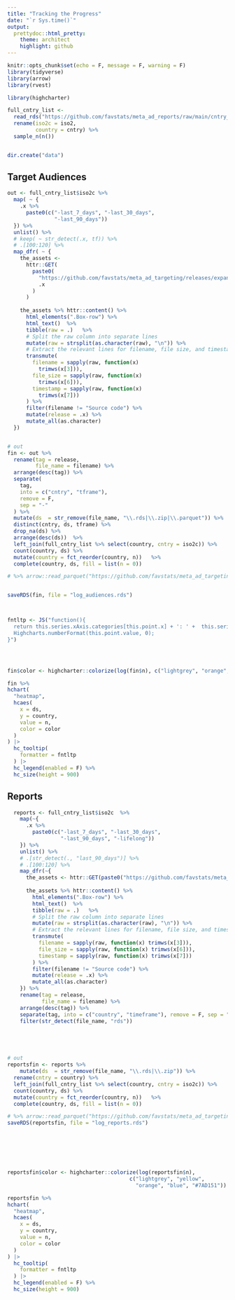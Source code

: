 ```yaml
---
title: "Tracking the Progress"
date: "`r Sys.time()`"
output:
  prettydoc::html_pretty:
    theme: architect
    highlight: github
---
```


```r
knitr::opts_chunk$set(echo = F, message = F, warning = F)
library(tidyverse)
library(arrow)
library(rvest)

library(highcharter)

full_cntry_list <-
  read_rds("https://github.com/favstats/meta_ad_reports/raw/main/cntry_list.rds") %>%
  rename(iso2c = iso2,
         country = cntry) %>%
  sample_n(n()) 


dir.create("data")

```


## Target Audiences

```r


out <- full_cntry_list$iso2c %>%
  map( ~ {
    .x %>%
      paste0(c("-last_7_days", "-last_30_days",
               "-last_90_days"))
  }) %>%
  unlist() %>%
  # keep( ~ str_detect(.x, tf)) %>%
  # .[100:120] %>%
  map_dfr( ~ {
    the_assets <-
      httr::GET(
        paste0(
          "https://github.com/favstats/meta_ad_targeting/releases/expanded_assets/",
          .x
        )
      )
    
    the_assets %>% httr::content() %>%
      html_elements(".Box-row") %>%
      html_text()  %>%
      tibble(raw = .)   %>%
      # Split the raw column into separate lines
      mutate(raw = strsplit(as.character(raw), "\n")) %>%
      # Extract the relevant lines for filename, file size, and timestamp
      transmute(
        filename = sapply(raw, function(x)
          trimws(x[3])),
        file_size = sapply(raw, function(x)
          trimws(x[6])),
        timestamp = sapply(raw, function(x)
          trimws(x[7]))
      ) %>%
      filter(filename != "Source code") %>%
      mutate(release = .x) %>%
      mutate_all(as.character)
  })


# out
fin <- out %>%
  rename(tag = release,
         file_name = filename) %>%
  arrange(desc(tag)) %>%
  separate(
    tag,
    into = c("cntry", "tframe"),
    remove = F,
    sep = "-"
  ) %>%
  mutate(ds  = str_remove(file_name, "\\.rds|\\.zip|\\.parquet")) %>%
  distinct(cntry, ds, tframe) %>%
  drop_na(ds) %>%
  arrange(desc(ds))  %>% 
  left_join(full_cntry_list %>% select(country, cntry = iso2c)) %>%  
  count(country, ds) %>% 
  mutate(country = fct_reorder(country, n))   %>% 
  complete(country, ds, fill = list(n = 0))

# %>% arrow::read_parquet("https://github.com/favstats/meta_ad_targeting/releases/download/ZM-last_90_days/2024-03-06.parquet")


saveRDS(fin, file = "log_audiences.rds")



fntltp <- JS("function(){
  return this.series.xAxis.categories[this.point.x] + ': ' +  this.series.yAxis.categories[this.point.y] + ': ' +
  Highcharts.numberFormat(this.point.value, 0);
}")




fin$color <- highcharter::colorize(log(fin$n), c("lightgrey", "orange", "blue", "#7AD151"))

fin %>% 
hchart(
  "heatmap", 
  hcaes(
    x = ds,
    y = country, 
    value = n, 
    color = color
  )
) |>
  hc_tooltip(
    formatter = fntltp
  ) |>
  hc_legend(enabled = F) %>% 
  hc_size(height = 900)

```


## Reports


```r
  reports <- full_cntry_list$iso2c  %>% 
    map(~{
      .x %>% 
        paste0(c("-last_7_days", "-last_30_days", 
                 "-last_90_days", "-lifelong"))
    }) %>% 
    unlist() %>% 
    # .[str_detect(., "last_90_days")] %>% 
    # .[100:120] %>% 
    map_dfr(~{
      the_assets <- httr::GET(paste0("https://github.com/favstats/meta_ad_reports/releases/expanded_assets/", .x))
      
      the_assets %>% httr::content() %>% 
        html_elements(".Box-row") %>% 
        html_text()  %>%
        tibble(raw = .)   %>%
        # Split the raw column into separate lines
        mutate(raw = strsplit(as.character(raw), "\n")) %>%
        # Extract the relevant lines for filename, file size, and timestamp
        transmute(
          filename = sapply(raw, function(x) trimws(x[3])),
          file_size = sapply(raw, function(x) trimws(x[6])),
          timestamp = sapply(raw, function(x) trimws(x[7]))
        ) %>% 
        filter(filename != "Source code") %>% 
        mutate(release = .x) %>% 
        mutate_all(as.character)
    }) %>% 
    rename(tag = release,
           file_name = filename) %>% 
    arrange(desc(tag)) %>% 
    separate(tag, into = c("country", "timeframe"), remove = F, sep = "-") %>% 
    filter(str_detect(file_name, "rds")) 





# out
reportsfin <- reports %>% 
    mutate(ds  = str_remove(file_name, "\\.rds|\\.zip")) %>% 
  rename(cntry = country) %>% 
  left_join(full_cntry_list %>% select(country, cntry = iso2c)) %>%  
  count(country, ds) %>% 
  mutate(country = fct_reorder(country, n))   %>% 
  complete(country, ds, fill = list(n = 0))

# %>% arrow::read_parquet("https://github.com/favstats/meta_ad_targeting/releases/download/ZM-last_90_days/2024-03-06.parquet")
saveRDS(reportsfin, file = "log_reports.rds")







reportsfin$color <- highcharter::colorize(log(reportsfin$n),
                                       c("lightgrey", "yellow",
                                         "orange", "blue", "#7AD151"))

reportsfin %>% 
hchart(
  "heatmap", 
  hcaes(
    x = ds,
    y = country, 
    value = n, 
    color = color
  )
) |>
  hc_tooltip(
    formatter = fntltp
  ) |>
  hc_legend(enabled = F) %>% 
  hc_size(height = 900)

```


